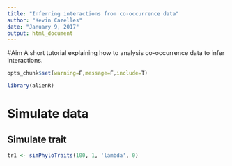 ```yaml
---
title: "Inferring interactions from co-occurrence data"
author: "Kevin Cazelles"
date: "January 9, 2017"
output: html_document
---
```


#Aim
A short tutorial explaining how to analysis co-occurrence data to infer interactions.

```r
opts_chunk$set(warning=F,message=F,include=T)
```

```r
library(alienR)
```

# Simulate data

## Simulate trait


```r
tr1 <- simPhyloTraits(100, 1, 'lambda', 0)
```
